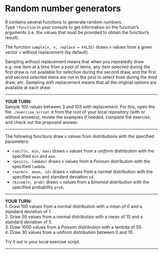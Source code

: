 # Random number generators

R contains several functions to generate random numbers.  
Type `?`*`function`* in your console to get information on the function's arguments (i.e. the values that must be provided to obtain the function's result).  

The function `sample(x, n, replace = FALSE)` draws `n` values from a given vector `x` without replacement (by default). 

Sampling without replacement means that when you repeatedly draw e.g. one item at a time from a pool of items, any item selected during the first draw is not available for selection during the second draw, and the first and second selected items are not in the pool to select from during the third draw, etc. Sampling with replacement means that all the original options are available at each draw.  

***
**YOUR TURN:**  
Sample 100 values between 3 and 103 with replacement. For this, open the file `./exercise_script.R` from the root of your local repository (with or without answers), review the examples if needed, complete the exercise, and check out the proposed answer.

***

The following functions draw `n` values from distributions with the specified parameters:  

* `runif(n, min, max)` draws `n` values from a *uniform* distribution with the specified `min` and `max`.  
* `rpois(n, lambda)` draws `n` values from a *Poisson* distribution with the specified `lambda`.  
* `rnorm(n, mean, sd)` draws `n` values from a *normal* distribution with the specified `mean` and standard deviation `sd`.  
* `rbinom(n, prob)`	draws `n` values from a	*binomial* distribution with the specified probability `prob`.  

***
**YOUR TURN:**    
1. Draw 100 values from a normal distribution with a mean of 0 and a standard deviation of 1.  
2. Draw 50 values from a normal distribution with a mean of 10 and a standard deviation of 5.  
3. Draw 1000 values from a Poisson distribution with a lambda of 50.  
4. Draw 30 values from a uniform distribution between 0 and 10.  

Try it out in your local exercise script.

***


 


